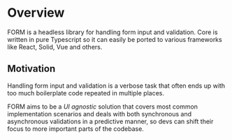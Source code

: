 # Overview

FORM is a headless library for handling form input and validation.
Core is written in pure Typescript so it can easily be ported to
various frameworks like React, Solid, Vue and others.

## Motivation

Handling form input and validation is a verbose task that often ends up with too much boilerplate code repeated
in multiple places.

FORM aims to be a _UI agnostic_ solution that covers most common implementation scenarios and deals with both synchronous
and asynchronous validations in a predictive manner, so devs can shift their focus to more important parts of the codebase.
